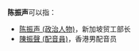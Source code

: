 '''陈振声'''可以指：
*[[陈振声_(政治人物)|陈振声 (政治人物)]]，新加坡贸工部长
*[[陳振聲_(配音員)|陳振聲 (配音員)]]，香港男配音员
{{Disambig|Z|cat=三字陈姓人名消歧义}}